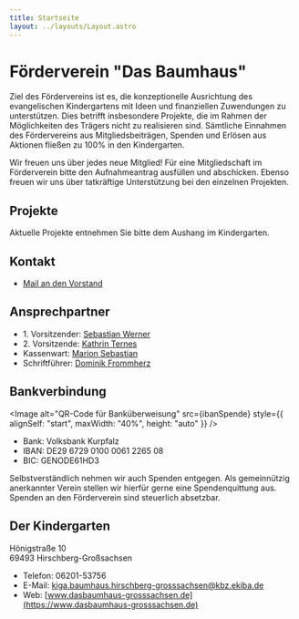 ```yaml
---
title: Startseite
layout: ../layouts/Layout.astro
---
```



# Förderverein "Das Baumhaus"

Ziel des Fördervereins ist es, die konzeptionelle Ausrichtung des evangelischen
Kindergartens mit Ideen und finanziellen Zuwendungen zu unterstützen. Dies
betrifft insbesondere Projekte, die im Rahmen der Möglichkeiten des Trägers
nicht zu realisieren sind. Sämtliche Einnahmen des Fördervereins aus
Mitgliedsbeiträgen, Spenden und Erlösen aus Aktionen fließen zu 100% in den
Kindergarten.

Wir freuen uns über jedes neue Mitglied! Für eine Mitgliedschaft im Förderverein
bitte den Aufnahmeantrag ausfüllen und abschicken. Ebenso freuen wir uns über
tatkräftige Unterstützung bei den einzelnen Projekten.

## Projekte

Aktuelle Projekte entnehmen Sie bitte dem Aushang im Kindergarten.

## Kontakt

- [Mail an den Vorstand](mailto:info@foerderverein-baumhaus.de)

## Ansprechpartner

- 1\. Vorsitzender:
  [Sebastian Werner](mailto:s.werner@foerderverein-baumhaus.de)
- 2\. Vorsitzende: [Kathrin Ternes](mailto:k.ternes@foerderverein-baumhaus.de)
- Kassenwart: [Marion Sebastian](mailto:m.sebastian@foerderverein-baumhaus.de)
- Schriftführer:
  [Dominik Frommherz](mailto:d.frommherz@foerderverein-baumhaus.de)

## Bankverbindung

<Image
  alt="QR-Code für Banküberweisung"
  src={ibanSpende}
  style={{ alignSelf: "start", maxWidth: "40%", height: "auto" }}
/>

- Bank: Volksbank Kurpfalz
- IBAN: DE29 6729 0100 0061 2265 08
- BIC: GENODE61HD3

Selbstverständlich nehmen wir auch Spenden entgegen. Als gemeinnützig
anerkannter Verein stellen wir hierfür gerne eine Spendenquittung aus. Spenden
an den Förderverein sind steuerlich absetzbar.

## Der Kindergarten

Hönigstraße 10<br/> 69493 Hirschberg-Großsachsen

- Telefon: 06201-53756
- E-Mail:
  [kiga.baumhaus.hirschberg-grosssachsen@kbz.ekiba.de](mailto:kiga.baumhaus.hirschberg-grosssachsen@kbz.ekiba.de)
- Web:
  [www.dasbaumhaus-grosssachsen.de](https://www.dasbaumhaus-grosssachsen.de)
